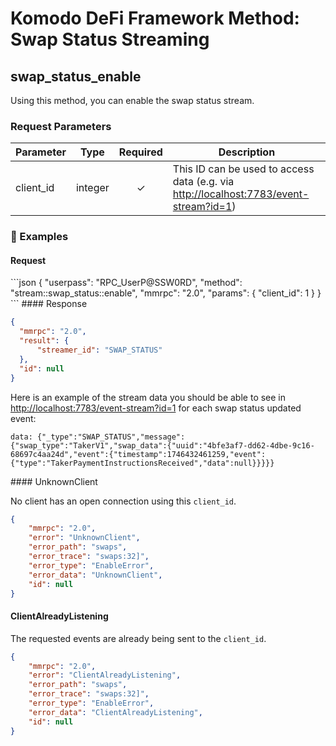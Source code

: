 
# Komodo DeFi Framework Method: Swap Status Streaming

## swap\_status\_enable

Using this method, you can enable the swap status stream.

### Request Parameters

| Parameter  | Type    | Required | Description                                                                                                                      |
| ---------- | ------- | :------: | -------------------------------------------------------------------------------------------------------------------------------- |
| client\_id | integer |     ✓    | This ID can be used to access data (e.g. via [http://localhost:7783/event-stream?id=1](http://localhost:7783/event-stream?id=1)) |

### 📌 Examples

#### Request

<CodeGroup title="swap_status_enable" tag="POST" label="swap_status_enable" mm2MethodDecorate="true">
  ```json
  {
    "userpass": "RPC_UserP@SSW0RD",
    "method": "stream::swap_status::enable",
    "mmrpc": "2.0",
    "params": {
      "client_id": 1
    }
  }
  ```
</CodeGroup>

<CollapsibleSection expandedText="Hide Response" collapsedText="Show Response">
  #### Response

  ```json
  {
    "mmrpc": "2.0",
    "result": {
        "streamer_id": "SWAP_STATUS"
    },
    "id": null
  }
  ```
</CollapsibleSection>

Here is an example of the stream data you should be able to see in [http://localhost:7783/event-stream?id=1](http://localhost:7783/event-stream?id=1) for each swap status updated event:

`data: {"_type":"SWAP_STATUS","message":{"swap_type":"TakerV1","swap_data":{"uuid":"4bfe3af7-dd62-4dbe-9c16-68697c4aa24d","event":{"timestamp":1746432461259,"event":{"type":"TakerPaymentInstructionsReceived","data":null}}}}}`

<CollapsibleSection expandedText="Hide Errors" collapsedText="Show Errors">
  #### UnknownClient

  No client has an open connection using this `client_id`.

  ```json
  {
      "mmrpc": "2.0",
      "error": "UnknownClient",
      "error_path": "swaps",
      "error_trace": "swaps:32]",
      "error_type": "EnableError",
      "error_data": "UnknownClient",
      "id": null
  }
  ```

  #### ClientAlreadyListening

  The requested events are already being sent to the `client_id`.

  ```json
  {
      "mmrpc": "2.0",
      "error": "ClientAlreadyListening",
      "error_path": "swaps",
      "error_trace": "swaps:32]",
      "error_type": "EnableError",
      "error_data": "ClientAlreadyListening",
      "id": null
  }
  ```
</CollapsibleSection>
